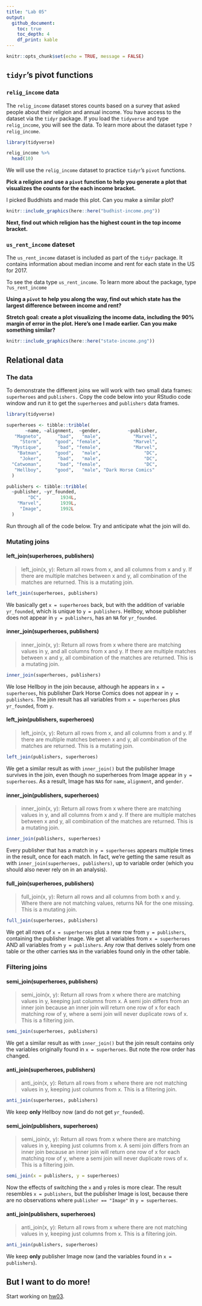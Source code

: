 ```yaml
---
title: "Lab 05"
output:
  github_document:
    toc: true
    toc_depth: 4
    df_print: kable
---
```


```r
knitr::opts_chunk$set(echo = TRUE, message = FALSE)

```
## `tidyr`'s pivot functions

### `relig_income` data

The `relig_income` dataset stores counts based on a survey that asked people about their religion and annual income. You have access to the dataset via the `tidyr` package. If you load the `tidyverse` and type `relig_income`, you will see the data. To learn more about the dataset type `?relig_income`.  

```r
library(tidyverse)

relig_income %>% 
  head(10)
```


We will use the `relig_income` dataset to practice `tidyr`'s `pivot` functions. 

**Pick a religion and use a `pivot` function to help you generate a plot that visualizes the counts for the each income bracket.** 

I picked Buddhists and made this plot. Can you make a similar plot?


```r
knitr::include_graphics(here::here("budhist-income.png"))
```

**Next, find out which religion has the highest count in the top income bracket.**

### `us_rent_income` dateset

The `us_rent_income` dataset is included as part of the `tidyr` package. It contains information about median income and rent for each state in the US for 2017.

To see the data type `us_rent_income`. To learn more about the package, type `?us_rent_income`

**Using a `pivot` to help you along the way, find out which state has the largest difference between income and rent?**

**Stretch goal: create a plot visualizing the income data, including the 90% margin of error in the plot. Here's one I made earlier. Can you make something similar?**


```r
knitr::include_graphics(here::here("state-income.png"))

```

## Relational data

### The data

To demonstrate the different joins we will work with two small data frames: `superheroes` and `publishers.` Copy the code below into your RStudio code window and run it to get the `superheroes` and `publishers` data frames. 


```r
library(tidyverse)

superheroes <- tibble::tribble(
       ~name, ~alignment,  ~gender,          ~publisher,
   "Magneto",      "bad",   "male",            "Marvel",
     "Storm",     "good", "female",            "Marvel",
  "Mystique",      "bad", "female",            "Marvel",
    "Batman",     "good",   "male",                "DC",
     "Joker",      "bad",   "male",                "DC",
  "Catwoman",      "bad", "female",                "DC",
   "Hellboy",     "good",   "male", "Dark Horse Comics"
  )

publishers <- tibble::tribble(
  ~publisher, ~yr_founded,
        "DC",       1934L,
    "Marvel",       1939L,
     "Image",       1992L
  )
```




Run through all of the code below. Try and anticipate what the join will do.

### Mutating joins

#### left_join(superheroes, publishers)

> left_join(x, y): Return all rows from x, and all columns from x and y. If there are multiple matches between x and y, all combination of the matches are returned. This is a mutating join.

```r
left_join(superheroes, publishers)
```

We basically get `x = superheroes` back, but with the addition of variable `yr_founded`, which is unique to `y = publishers`. Hellboy, whose publisher does not appear in `y = publishers`, has an `NA` for `yr_founded`.

#### inner_join(superheroes, publishers)

> inner_join(x, y): Return all rows from x where there are matching values in y, and all columns from x and y. If there are multiple matches between x and y, all combination of the matches are returned. This is a mutating join.

```r
inner_join(superheroes, publishers)
```

We lose Hellboy in the join because, although he appears in `x = superheroes`, his publisher Dark Horse Comics does not appear in `y = publishers`. The join result has all variables from `x = superheroes` plus `yr_founded`, from `y`.


#### left_join(publishers, superheroes)

> left_join(x, y): Return all rows from x, and all columns from x and y. If there are multiple matches between x and y, all combination of the matches are returned. This is a mutating join.

```r
left_join(publishers, superheroes)
```

We get a similar result as with `inner_join()` but the publisher Image survives in the join, even though no superheroes from Image appear in `y = superheroes`. As a result, Image has `NA`s for `name`, `alignment`, and `gender`.

#### inner_join(publishers, superheroes)

> inner_join(x, y): Return all rows from x where there are matching values in y, and all columns from x and y. If there are multiple matches between x and y, all combination of the matches are returned. This is a mutating join.

```r
inner_join(publishers, superheroes)
```
Every publisher that has a match in `y = superheroes` appears multiple times in the result, once for each match. In fact, we're getting the same result as with `inner_join(superheroes, publishers)`, up to variable order (which you should also never rely on in an analysis).

#### full_join(superheroes, publishers)

> full_join(x, y): Return all rows and all columns from both x and y. Where there are not matching values, returns NA for the one missing. This is a mutating join.

```r
full_join(superheroes, publishers)
```

We get all rows of `x = superheroes` plus a new row from `y = publishers`, containing the publisher Image. We get all variables from `x = superheroes` AND all variables from `y = publishers`. Any row that derives solely from one table or the other carries `NA`s in the variables found only in the other table.

### Filtering joins

#### semi_join(superheroes, publishers)

> semi_join(x, y): Return all rows from x where there are matching values in y, keeping just columns from x. A semi join differs from an inner join because an inner join will return one row of x for each matching row of y, where a semi join will never duplicate rows of x. This is a filtering join.

```r
semi_join(superheroes, publishers)
```

We get a similar result as with `inner_join()` but the join result contains only the variables originally found in `x = superheroes`. But note the row order has changed.


#### anti_join(superheroes, publishers)

> anti_join(x, y): Return all rows from x where there are not matching values in y, keeping just columns from x. This is a filtering join.

```r
anti_join(superheroes, publishers)
```

We keep __only__ Hellboy now (and do not get `yr_founded`).

#### semi_join(publishers, superheroes)

> semi_join(x, y): Return all rows from x where there are matching values in y, keeping just columns from x. A semi join differs from an inner join because an inner join will return one row of x for each matching row of y, where a semi join will never duplicate rows of x. This is a filtering join.

```r
semi_join(x = publishers, y = superheroes)
```

Now the effects of switching the `x` and `y` roles is more clear. The result resembles `x = publishers`, but the publisher Image is lost, because there are no observations where `publisher == "Image"` in `y = superheroes`.

#### anti_join(publishers, superheroes)

> anti_join(x, y): Return all rows from x where there are not matching values in y, keeping just columns from x. This is a filtering join.

```r
anti_join(publishers, superheroes)
```

We keep __only__ publisher Image now (and the variables found in `x = publishers`).


## But I want to do more!

Start working on [hw03](hw03.md).